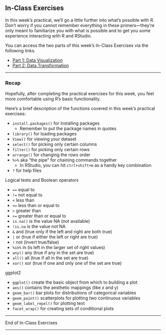 ## In-Class Exercises

In this week's practical, we'll go a little further into what's possible with R. Don't worry if you cannot remember
everything in these primers---they're only meant to familiarize you with what is possible and to get you some experience
interacting with R and RStudio.

You can access the two parts of this week's In-Class Exercises via the following links.

- <a href="https://www.kylemlang.com/isem-r-primers/visualization.html" target="_blank">Part 1: Data Visualization</a>
- <a href="https://www.kylemlang.com/isem-r-primers/transformation.html" target="_blank">Part 2: Data Transformation</a>

<!------------------------------------------------------------------------------

### Viewing Data

This first primer introduces a special data format called a *tibble*, as well as
some functions for viewing your data.

<iframe 
  id="01tibbles"
  width="100%"
  height="500"
  src="https://tutorials.shinyapps.io/01-tibbles/"
  scrolling="auto"
  data-external="1"
  allow="fullscreen"
  loading="lazy"
  referrerpolicy="no-referrer">
</iframe>

---

### Dissecting Data

In the next primer, we'll explore tools to subset and rearrange you data:
`select()`, `filter()`, and `arrange()`.

<iframe 
  id="02isolating"
  width="100%"
  height="500"
  src="https://tutorials.shinyapps.io/02-isolating/"
  scrolling="auto"
  data-external="1"
  allow="fullscreen"
  loading="lazy"
  referrerpolicy="no-referrer">
</iframe>

---

### Grouping and Manipulating Data

<div style = "padding:10px;
              background-color: #FFFACD;
              color: black;
              margin-bottom: 5px;">

**Advanced**
 
If you made it through the previous two sections with ease and want to challenge
yourself, go ahead with this next section. If you're running short on time, you
can skip ahead to *Exploratory Data Analysis*.

</div>

$$\vc$$

<iframe 
  id="03deriving"
  width="100%"
  height="500"
  src="https://tutorials.shinyapps.io/03-deriving/"
  scrolling="auto"
  data-external="1"
  allow="fullscreen"
  loading="lazy"
  referrerpolicy="no-referrer">
</iframe>

---

### Exploratory Data Analysis

<iframe 
  id="01datascience"
  width="100%"
  height="500"
  src="https://tutorials.shinyapps.io/01-Exploratory-Data-Analysis/"
  scrolling="auto"
  data-external="1"
  allow="fullscreen"
  loading="lazy"
  referrerpolicy="no-referrer">
</iframe>

---

### Visualizing Data

Visualizing data is a great way to start understanding a data set. In this
section, we'll highlight a few examples of how you can use the **ggplot2**
libarary to visualize your data. Primers on many other visualizations are
available on [Posit Cloud](https://posit.cloud/learn/primers/3).

#### Bar Charts for Categorical Variables {-}

<iframe 
  id="04barchart"
  width="100%"
  height="500"
  src="https://tutorials.shinyapps.io/01-bar-charts/"
  scrolling="auto"
  data-external="1"
  allow="fullscreen"
  loading="lazy"
  referrerpolicy="no-referrer">
</iframe>

#### Scatterplots for Continuous Variables {-}

<iframe 
  id="05scatter"
  width="100%"
  height="500"
  src="https://tutorials.shinyapps.io/05-scatterplots/"
  scrolling="auto"
  data-external="1"
  allow="fullscreen"
  loading="lazy"
  referrerpolicy="no-referrer">
</iframe>

---

### Tidying Data

This primer will provide an overview of what's meant by "tidy data". You only
need to complete the *Tidy Data* section---the sections on *Gathering* and 
*Spreading* columns are useful, but we won't ask you to apply those techniques 
in this course.

<iframe 
  id="06tidy"
  width="100%"
  height="500"
  src="https://tutorials.shinyapps.io/01-reshape-data/"
  scrolling="auto"
  data-external="1"
  allow="fullscreen"
  loading="lazy"
  referrerpolicy="no-referrer">
</iframe>

------------------------------------------------------------------------------->

---

### Recap {-}

Hopefully, after completing the practical exercises for this week, you feel more comfortable using R's basic
functionality.

Here's a brief description of the functions covered in this week's practical exercises:

  - `install.packages()` for installing packages
    - Remember to put the package names in quotes
  - `library()` for loading packages
  - `View()` for viewing your dataset
  - `select()` for picking only certain columns 
  - `filter()` for picking only certain rows
  - `arrange()` for changing the rows order
  - `%>%` aka "the pipe" for chaining commands together
    - In RStudio, you can hit `ctrl+shift+m` as a handy key combination
  - `?` for help files
  
Logical tests and Boolean operators

  - `==` equal to
  - `!=` not equal to
  - `<` less than
  - `<=` less than or equal to
  - `>` greater than
  - `>=` greater than or equal to
  - `is.na()` is the value NA (not available)
  - `!is.na` is the value not NA 
  - `&` and (true only if the left and right are both true)
  - `|` or (true if either the left or right are true)
  - `!` not (invert true/false)
  - `%in%` in (is left in the larger set of right values)
  - `any()` any (true if any in the set are true)
  - `all()` all (true if all in the set are true)
  - `xor()` xor (true if one and only one of the set are true)

ggplot2 

  - `ggplot()` create the basic object from which to building a plot
  - `aes()` contains the aesthetic mappings (like x and y)
  - `geom_bar()` bar plots for distributions of categorical variables
  - `geom_point()` scatterplots for plotting two continuous variables
  - `geom_label_repel()` for plotting text
  - `facet_wrap()` for creating sets of conditional plots
  
---

End of In-Class Exercises

---
